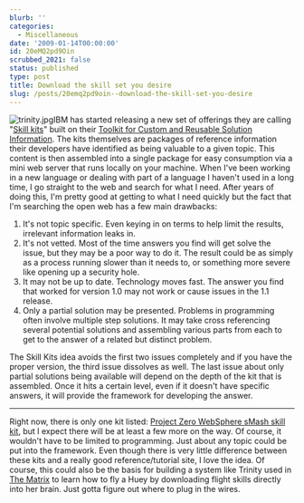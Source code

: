 ```yaml
---
blurb: ''
categories:
  - Miscellaneous
date: '2009-01-14T00:00:00'
id: 20eMQ2pd9Oin
scrubbed_2021: false
status: published
type: post
title: Download the skill set you desire
slug: /posts/20emq2pd9oin--download-the-skill-set-you-desire
---
```


![trinity.jpg](http://www.alanwsmith.com/blog/wp-content/uploads/2009/01/trinity.jpg)IBM
has started releasing a new set of offerings they are calling
"[Skill kits](http://www.ibm.com/developerworks/web/library/wa-dwskills/index.html?ca=drs-)"
built on their
[Toolkit for Custom and Reusable Solution Information](http://www.alphaworks.ibm.com/tech/tkcarsi/faq).
The kits themselves are packages of reference information their
developers have identified as being valuable to a given topic. This
content is then assembled into a single package for easy
consumption via a mini web server that runs locally on your
machine. When I've been working in a new language or dealing with
part of a language I haven't used in a long time, I go straight to
the web and search for what I need. After years of doing this, I'm
pretty good at getting to what I need quickly but the fact that I'm
searching the open web has a few main drawbacks:
1.  It's not topic specific. Even keying in on terms to help limit
    the results, irrelevant information leaks in.
2.  It's not vetted. Most of the time answers you find will get
    solve the issue, but they may be a poor way to do it. The result
    could be as simply as a process running slower than it needs to, or
    something more severe like opening up a security hole.
3.  It may not be up to date. Technology moves fast. The answer you
    find that worked for version 1.0 may not work or cause issues in
    the 1.1 release.
4.  Only a partial solution may be presented. Problems in
    programming often involve multiple step solutions. It may take
    cross referencing several potential solutions and assembling
    various parts from each to get to the answer of a related but
    distinct problem.

The Skill Kits idea avoids the first two issues completely and if
you have the proper version, the third issue dissolves as well. The
last issue about only partial solutions being available will depend
on the depth of the kit that is assembled. Once it hits a certain
level, even if it doesn't have specific answers, it will provide
the framework for developing the answer.

* * * * *

Right now, there is only one kit listed:
[Project Zero WebSphere sMash skill kit](http://www.ibm.com/developerworks/web/library/wa-dwskills/index.html?ca=drs-#download),
but I expect there will be at least a few more on the way. Of
course, it wouldn't have to be limited to programming. Just about
any topic could be put into the framework. Even though there is
very little difference between these kits and a really good
reference/tutorial site, I love the idea. Of course, this could
also be the basis for building a system like Trinity used in
[The Matrix](http://en.wikipedia.org/wiki/The_Matrix) to learn how
to fly a Huey by downloading flight skills directly into her brain.
Just gotta figure out where to plug in the wires.
